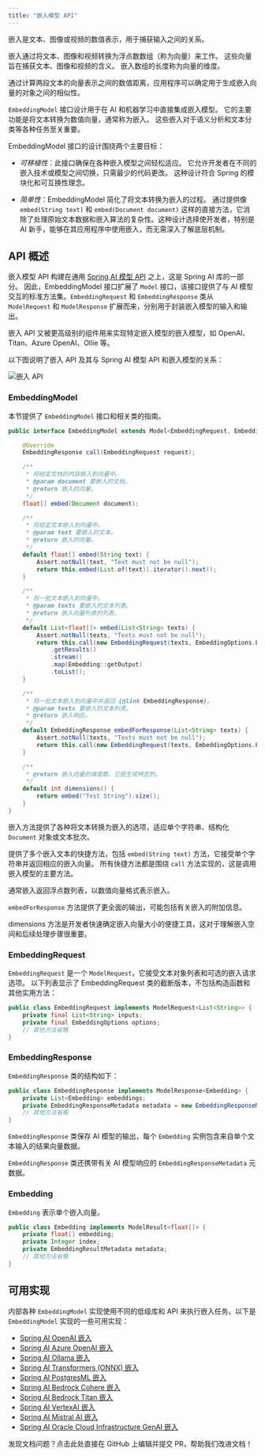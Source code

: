 ```yaml
---
title: "嵌入模型 API"
---
```


嵌入是文本、图像或视频的数值表示，用于捕获输入之间的关系。

嵌入通过将文本、图像和视频转换为浮点数数组（称为向量）来工作。
这些向量旨在捕获文本、图像和视频的含义。
嵌入数组的长度称为向量的维度。

通过计算两段文本的向量表示之间的数值距离，应用程序可以确定用于生成嵌入向量的对象之间的相似性。

`EmbeddingModel` 接口设计用于在 AI 和机器学习中直接集成嵌入模型。
它的主要功能是将文本转换为数值向量，通常称为嵌入。
这些嵌入对于语义分析和文本分类等各种任务至关重要。

EmbeddingModel 接口的设计围绕两个主要目标：

* *可移植性*：此接口确保在各种嵌入模型之间轻松适应。
它允许开发者在不同的嵌入技术或模型之间切换，只需最少的代码更改。
这种设计符合 Spring 的模块化和可互换性理念。

* *简单性*：EmbeddingModel 简化了将文本转换为嵌入的过程。
通过提供像 `embed(String text)` 和 `embed(Document document)` 这样的直接方法，它消除了处理原始文本数据和嵌入算法的复杂性。这种设计选择使开发者，特别是 AI 新手，能够在其应用程序中使用嵌入，而无需深入了解底层机制。

## API 概述

嵌入模型 API 构建在通用 [Spring AI 模型 API](https://github.com/spring-projects/spring-ai/tree/main/spring-ai-model/src/main/java/org/springframework/ai/model) 之上，这是 Spring AI 库的一部分。
因此，EmbeddingModel 接口扩展了 `Model` 接口，该接口提供了与 AI 模型交互的标准方法集。`EmbeddingRequest` 和 `EmbeddingResponse` 类从 `ModelRequest` 和 `ModelResponse` 扩展而来，分别用于封装嵌入模型的输入和输出。

嵌入 API 又被更高级别的组件用来实现特定嵌入模型的嵌入模型，如 OpenAI、Titan、Azure OpenAI、Ollie 等。

以下图说明了嵌入 API 及其与 Spring AI 模型 API 和嵌入模型的关系：

![嵌入 API](embeddings-api.jpg)

### EmbeddingModel

本节提供了 `EmbeddingModel` 接口和相关类的指南。

```java
public interface EmbeddingModel extends Model<EmbeddingRequest, EmbeddingResponse> {

    @Override
    EmbeddingResponse call(EmbeddingRequest request);

    /**
     * 将给定文档的内容嵌入到向量中。
     * @param document 要嵌入的文档。
     * @return 嵌入的向量。
     */
    float[] embed(Document document);

    /**
     * 将给定文本嵌入到向量中。
     * @param text 要嵌入的文本。
     * @return 嵌入的向量。
     */
    default float[] embed(String text) {
        Assert.notNull(text, "Text must not be null");
        return this.embed(List.of(text)).iterator().next();
    }

    /**
     * 将一批文本嵌入到向量中。
     * @param texts 要嵌入的文本列表。
     * @return 嵌入向量列表的列表。
     */
    default List<float[]> embed(List<String> texts) {
        Assert.notNull(texts, "Texts must not be null");
        return this.call(new EmbeddingRequest(texts, EmbeddingOptions.EMPTY))
            .getResults()
            .stream()
            .map(Embedding::getOutput)
            .toList();
    }

    /**
     * 将一批文本嵌入到向量中并返回 {@link EmbeddingResponse}。
     * @param texts 要嵌入的文本列表。
     * @return 嵌入响应。
     */
    default EmbeddingResponse embedForResponse(List<String> texts) {
        Assert.notNull(texts, "Texts must not be null");
        return this.call(new EmbeddingRequest(texts, EmbeddingOptions.EMPTY));
    }

    /**
     * @return 嵌入向量的维度数。它是生成特定的。
     */
    default int dimensions() {
        return embed("Test String").size();
    }
}
```

嵌入方法提供了各种将文本转换为嵌入的选项，适应单个字符串、结构化 `Document` 对象或文本批次。

提供了多个嵌入文本的快捷方法，包括 `embed(String text)` 方法，它接受单个字符串并返回相应的嵌入向量。
所有快捷方法都是围绕 `call` 方法实现的，这是调用嵌入模型的主要方法。

通常嵌入返回浮点数列表，以数值向量格式表示嵌入。

`embedForResponse` 方法提供了更全面的输出，可能包括有关嵌入的附加信息。

dimensions 方法是开发者快速确定嵌入向量大小的便捷工具，这对于理解嵌入空间和后续处理步骤很重要。

### EmbeddingRequest

`EmbeddingRequest` 是一个 `ModelRequest`，它接受文本对象列表和可选的嵌入请求选项。
以下列表显示了 EmbeddingRequest 类的截断版本，不包括构造函数和其他实用方法：

```java
public class EmbeddingRequest implements ModelRequest<List<String>> {
    private final List<String> inputs;
    private final EmbeddingOptions options;
    // 其他方法省略
}
```

### EmbeddingResponse

`EmbeddingResponse` 类的结构如下：

```java
public class EmbeddingResponse implements ModelResponse<Embedding> {
    private List<Embedding> embeddings;
    private EmbeddingResponseMetadata metadata = new EmbeddingResponseMetadata();
    // 其他方法省略
}
```

`EmbeddingResponse` 类保存 AI 模型的输出，每个 `Embedding` 实例包含来自单个文本输入的结果向量数据。

`EmbeddingResponse` 类还携带有关 AI 模型响应的 `EmbeddingResponseMetadata` 元数据。

### Embedding

`Embedding` 表示单个嵌入向量。

```java
public class Embedding implements ModelResult<float[]> {
    private float[] embedding;
    private Integer index;
    private EmbeddingResultMetadata metadata;
    // 其他方法省略
}
```

## 可用实现

内部各种 `EmbeddingModel` 实现使用不同的低级库和 API 来执行嵌入任务。以下是 `EmbeddingModel` 实现的一些可用实现：

* [Spring AI OpenAI 嵌入](/spring4ai/api/embeddings/openai-embeddings)
* [Spring AI Azure OpenAI 嵌入](/spring4ai/api/embeddings/azure-openai-embeddings)
* [Spring AI Ollama 嵌入](/spring4ai/api/embeddings/ollama-embeddings)
* [Spring AI Transformers (ONNX) 嵌入](/spring4ai/api/embeddings/onnx)
* [Spring AI PostgresML 嵌入](/spring4ai/api/embeddings/postgresml-embeddings)
* [Spring AI Bedrock Cohere 嵌入](/spring4ai/api/embeddings/bedrock-cohere-embedding)
* [Spring AI Bedrock Titan 嵌入](/spring4ai/api/embeddings/bedrock-titan-embedding)
* [Spring AI VertexAI 嵌入](/spring4ai/api/embeddings/vertexai-embeddings-text)
* [Spring AI Mistral AI 嵌入](/spring4ai/api/embeddings/mistralai-embeddings)
* [Spring AI Oracle Cloud Infrastructure GenAI 嵌入](/spring4ai/api/embeddings/oci-genai-embeddings) 

<Card title="文档有误？请协助编辑" icon="pencil" href="https://github.com/javaai-pig4cloud-com/javaai-docs/edit/main/spring-ai/api/embeddings.mdx">
  发现文档问题？点击此处直接在 GitHub 上编辑并提交 PR，帮助我们改进文档！
</Card>
